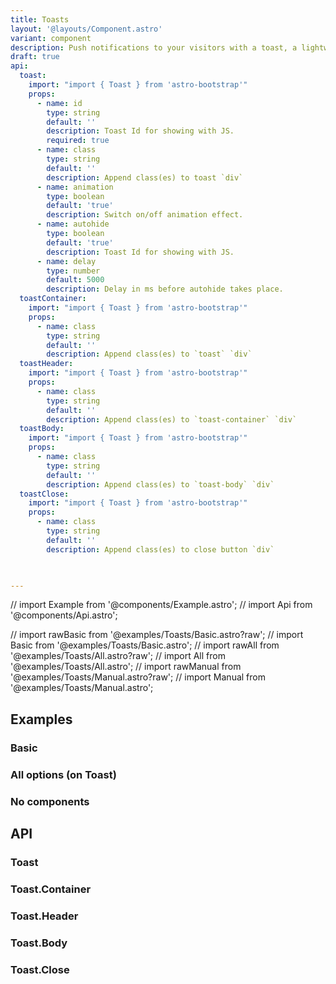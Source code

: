 ```yaml
---
title: Toasts
layout: '@layouts/Component.astro'
variant: component
description: Push notifications to your visitors with a toast, a lightweight and easily customizable alert message.
draft: true
api:
  toast:
    import: "import { Toast } from 'astro-bootstrap'"
    props:
      - name: id
        type: string
        default: ''
        description: Toast Id for showing with JS.
        required: true
      - name: class
        type: string
        default: ''
        description: Append class(es) to toast `div`
      - name: animation
        type: boolean
        default: 'true'
        description: Switch on/off animation effect.
      - name: autohide
        type: boolean
        default: 'true'
        description: Toast Id for showing with JS.
      - name: delay
        type: number
        default: 5000
        description: Delay in ms before autohide takes place.
  toastContainer:
    import: "import { Toast } from 'astro-bootstrap'"
    props:
      - name: class
        type: string
        default: ''
        description: Append class(es) to `toast` `div`
  toastHeader:
    import: "import { Toast } from 'astro-bootstrap'"
    props:
      - name: class
        type: string
        default: ''
        description: Append class(es) to `toast-container` `div`
  toastBody:
    import: "import { Toast } from 'astro-bootstrap'"
    props:
      - name: class
        type: string
        default: ''
        description: Append class(es) to `toast-body` `div`
  toastClose:
    import: "import { Toast } from 'astro-bootstrap'"
    props:
      - name: class
        type: string
        default: ''
        description: Append class(es) to close button `div`
     


---
```

// import Example from '@components/Example.astro';
// import Api from '@components/Api.astro';

// import rawBasic from '@examples/Toasts/Basic.astro?raw';
// import Basic from '@examples/Toasts/Basic.astro';
// import rawAll from '@examples/Toasts/All.astro?raw';
// import All from '@examples/Toasts/All.astro';
// import rawManual from '@examples/Toasts/Manual.astro?raw';
// import Manual from '@examples/Toasts/Manual.astro';

## Examples

### Basic

<Example>
  <Basic slot="component" />
  <Fragment slot="code" set:html={rawBasic} />
</Example>

### All options (on Toast)

<Example>
  <All slot="component" />
  <Fragment slot="code" set:html={rawAll} />
</Example>

### No components

<Example>
  <Manual slot="component" />
  <Fragment slot="code" set:html={rawManual} />
</Example> 

## API

### Toast

<Api component={frontmatter.api.toast} />

### Toast.Container

<Api component={frontmatter.api.toastContainer} />

### Toast.Header

<Api component={frontmatter.api.toastHeader} />

### Toast.Body

<Api component={frontmatter.api.toastBody} />

### Toast.Close

<Api component={frontmatter.api.toastClose} />
